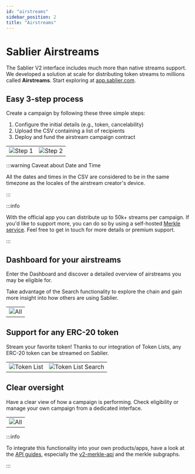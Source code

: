 ```yaml
---
id: "airstreams"
sidebar_position: 2
title: "Airstreams"
---
```


# Sablier Airstreams

The Sablier V2 interface includes much more than native streams support. We developed a solution at scale for
distributing token streams to millions called **Airstreams**. Start exploring at
[app.sablier.com](https://app.sablier.com).

## Easy 3-step process

Create a campaign by following these three simple steps:

1. Configure the initial details (e.g., token, cancelability)
2. Upload the CSV containing a list of recipients
3. Deploy and fund the airstream campaign contract

|                                              |                                                         |
| -------------------------------------------- | ------------------------------------------------------- |
| ![Step 1](/screenshots/airstream-create.png) | ![Step 2](/screenshots/airstream-create-recipients.png) |

:::warning Caveat about Date and Time

All the dates and times in the CSV are considered to be in the same timezone as the locales of the airstream creator's
device.

:::

:::info

With the official app you can distribute up to 50k+ streams per campaign. If you'd like to support more, you can do so
by using a self-hosted [Merkle service](/api/merkle-api/intro). Feel free to get in touch for more details or premium
support.

:::

## Dashboard for your airstreams

Enter the Dashboard and discover a detailed overview of airstreams you may be eligible for.

Take advantage of the Search functionality to explore the chain and gain more insight into how others are using Sablier.

|                                              |
| -------------------------------------------- |
| ![All](/screenshots/airstream-dashboard.png) |

## Support for any ERC-20 token

Stream your favorite token! Thanks to our integration of Token Lists, any ERC-20 token can be streamed on Sablier.

|                                                |                                                         |
| ---------------------------------------------- | ------------------------------------------------------- |
| ![Token List](/screenshots/tokenlist-home.png) | ![Token List Search](/screenshots/tokenlist-search.png) |

## Clear oversight

Have a clear view of how a campaign is performing. Check eligibility or manage your own campaign from a dedicated
interface.

|                                            |
| ------------------------------------------ |
| ![All](/screenshots/airstream-profile.png) |

:::info

To integrate this functionality into your own products/apps, have a look at the [API guides](/apis/overview), especially
the [v2-merkle-api](/api/merkle-api/intro) and the merkle subgraphs.

:::
